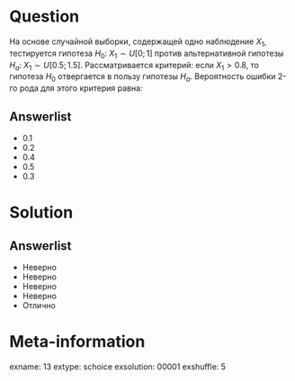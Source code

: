 Question
========
На основе случайной выборки, содержащей одно наблюдение  $X_1$, тестируется гипотеза $H_0: \; X_1 \sim U[0;1]$  против альтернативной гипотезы  $H_a: \; X_1 \sim U[0.5;1.5]$. Рассматривается критерий: если $X_1>0.8$, то гипотеза $H_0$  отвергается в пользу гипотезы  $H_a$. Вероятность ошибки 2-го рода для этого критерия равна:
 

Answerlist
----------
*  0.1
*  0.2
*  0.4
*  0.5
*  0.3

Solution
========

Answerlist
----------
*  Неверно
*  Неверно
*  Неверно
*  Неверно
*  Отлично

Meta-information
================
exname: 13
extype: schoice
exsolution: 00001
exshuffle: 5
